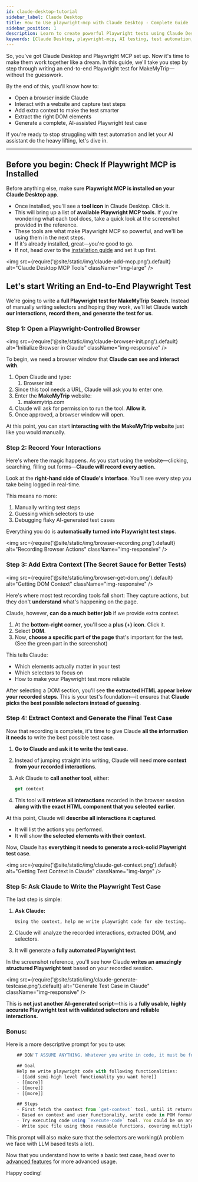 ```yaml
---
id: claude-desktop-tutorial
sidebar_label: Claude Desktop
title: How to Use playwright-mcp with Claude Desktop - Complete Guide
sidebar_position: 1
description: Learn to create powerful Playwright tests using Claude Desktop and playwright-mcp. Detailed guide on leveraging AI for test automation, from browser interaction to generating context-aware test scripts. Perfect for QA engineers and automation testers.
keywords: [Claude Desktop, playwright-mcp, AI testing, test automation, Playwright testing, automated QA, web testing, DOM interaction, test generation, end-to-end testing]
---
```


So, you've got Claude Desktop and Playwright MCP set up. Now it's time to make them work together like a dream. In this guide, we'll take you step by step through writing an end-to-end Playwright test for MakeMyTrip—without the guesswork.

By the end of this, you'll know how to:

- Open a browser inside Claude
- Interact with a website and capture test steps
- Add extra context to make the test smarter
- Extract the right DOM elements
- Generate a complete, AI-assisted Playwright test case

If you're ready to stop struggling with test automation and let your AI assistant do the heavy lifting, let's dive in.

---

## **Before you begin: Check If Playwright MCP is Installed**

Before anything else, make sure **Playwright MCP is installed on your Claude Desktop app**.

- Once installed, you'll see a **tool icon** in Claude Desktop. Click it.
- This will bring up a list of **available Playwright MCP tools**. If you're wondering what each tool does, take a quick look at the screenshot provided in the reference.
- These tools are what make Playwright MCP so powerful, and we'll be using them in the next steps.
- If it's already installed, great—you're good to go.
- If not, head over to the [installation guide](/#installation-get-up-and-running-in-no-time) and set it up first.

<img src={require('@site/static/img/claude-add-mcp.png').default} alt="Claude Desktop MCP Tools" className="img-large" />

## **Let's start Writing an End-to-End Playwright Test**

We're going to write a **full Playwright test for MakeMyTrip Search**. Instead of manually writing selectors and hoping they work, we'll let Claude **watch our interactions, record them, and generate the test for us**.

### **Step 1: Open a Playwright-Controlled Browser**

<img src={require('@site/static/img/claude-browser-init.png').default} alt="Initialize Browser in Claude" className="img-responsive" />

To begin, we need a browser window that **Claude can see and interact with**.

1. Open Claude and type:
    1. Browser init
2. Since this tool needs a URL, Claude will ask you to enter one.
3. Enter the **MakeMyTrip** website:
    1. makemytrip.com
4. Claude will ask for permission to run the tool. **Allow it.**
5. Once approved, a browser window will open.

At this point, you can start **interacting with the MakeMyTrip website** just like you would manually.

### **Step 2: Record Your Interactions**

Here's where the magic happens. As you start using the website—clicking, searching, filling out forms—**Claude will record every action.**

Look at the **right-hand side of Claude's interface**. You'll see every step you take being logged in real-time.

This means no more:

1. Manually writing test steps
2. Guessing which selectors to use
3. Debugging flaky AI-generated test cases

Everything you do is **automatically turned into Playwright test steps**.

<img src={require('@site/static/img/browser-recording.png').default} alt="Recording Browser Actions" className="img-responsive" />

### **Step 3: Add Extra Context (The Secret Sauce for Better Tests)**

<img src={require('@site/static/img/browser-get-dom.png').default} alt="Getting DOM Context" className="img-responsive" />

Here's where most test recording tools fall short: They capture actions, but they don't **understand** what's happening on the page.

Claude, however, **can do a much better job** if we provide extra context.

1. At the **bottom-right corner**, you'll see a **plus (+) icon**. Click it.
2. Select **DOM**.
3. Now, **choose a specific part of the page** that's important for the test. (See the green part in the screenshot)

This tells Claude:

- Which elements actually matter in your test
- Which selectors to focus on
- How to make your Playwright test more reliable

After selecting a DOM section, you'll see **the extracted HTML appear below your recorded steps**. This is your test's foundation—it ensures that **Claude picks the best possible selectors instead of guessing**.

### Step 4: Extract Context and Generate the Final Test Case

Now that recording is complete, it's time to give Claude **all the information it needs** to write the best possible test case.

1. **Go to Claude and ask it to write the test case.**
2. Instead of jumping straight into writing, Claude will need **more context from your recorded interactions**.
3. Ask Claude to **call another tool**, either:
    
    ```jsx
    get context
    ```
    
4. This tool will **retrieve all interactions** recorded in the browser session **along with the exact HTML component that you selected earlier**.

At this point, Claude will **describe all interactions it captured**.

- It will list the actions you performed.
- It will show **the selected elements with their context**.

Now, Claude has **everything it needs to generate a rock-solid Playwright test case**.

<img src={require('@site/static/img/claude-get-context.png').default} alt="Getting Test Context in Claude" className="img-large" />

### Step 5: Ask Claude to Write the Playwright Test Case

The last step is simple:

1. **Ask Claude:**
    
    ```
    Using the context, help me write playwright code for e2e testing.
    ```
    
2. Claude will analyze the recorded interactions, extracted DOM, and selectors.
3. It will generate a **fully automated Playwright test**.

In the screenshot reference, you'll see how Claude **writes an amazingly structured Playwright test** based on your recorded session.

<img src={require('@site/static/img/claude-generate-testcase.png').default} alt="Generate Test Case in Claude" className="img-responsive" />

This is **not just another AI-generated script**—this is a **fully usable, highly accurate Playwright test with validated selectors and reliable interactions.**

### Bonus:

Here is a more descriptive prompt for you to use: 

```jsx
    ## DON'T ASSUME ANYTHING. Whatever you write in code, it must be found in the context. Otherwise leave comments.

    ## Goal
    Help me write playwright code with following functionalities:
    - [[add semi-high level functionality you want here]]
    - [[more]]
    - [[more]]
    - [[more]]

    ## Steps
    - First fetch the context from `get-context` tool, until it returns no elements remaining
    - Based on context and user functionality, write code in POM format, encapsulating high level functionality into reusable functions
    - Try executing code using `execute-code` tool. You could be on any page, so make sure to navigate to the correct page
    - Write spec file using those reusable functions, covering multiple scenarios

```

This prompt will also make sure that the selectors are working(A problem we face with LLM based tests a lot). 

Now that you understand how to write a basic test case, head over to [advanced features](/features) for more advanced usage. 

Happy coding!
